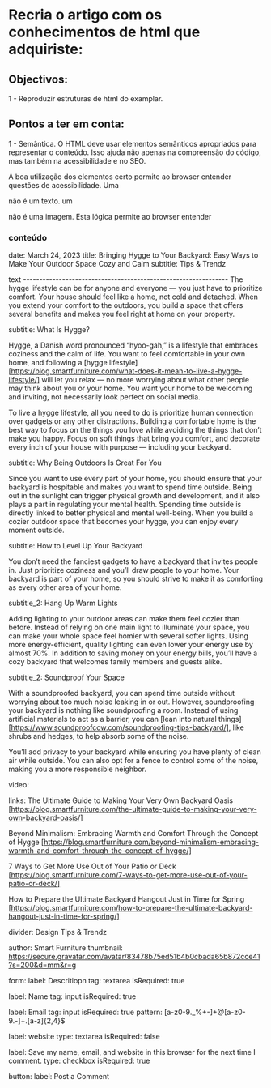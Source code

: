 # Recria o artigo com os conhecimentos de html que adquiriste:

## Objectivos:

1 - Reproduzir estruturas de html do examplar.

## Pontos a ter em conta:

1 - Semântica.
O HTML deve usar elementos semânticos apropriados para representar o conteúdo. Isso ajuda não apenas na compreensão do código, mas também na acessibilidade e no SEO.

A boa utilização dos elementos certo permite ao browser entender questões de acessibilidade. Uma <div> não é um texto. um <p> não é uma imagem. Esta lógica permite ao browser entender

### conteúdo

date: March 24, 2023
title: Bringing Hygge to Your Backyard: Easy Ways to Make Your Outdoor Space Cozy and Calm
subtitle: Tips & Trendz

text ---------------------------------------------------------------
The hygge lifestyle can be for anyone and everyone — you just have to prioritize comfort. Your house should feel like a home, not cold and detached. When you extend your comfort to the outdoors, you build a space that offers several benefits and makes you feel right at home on your property.

subtitle: What Is Hygge?

Hygge, a Danish word pronounced “hyoo-gah,” is a lifestyle that embraces coziness and the calm of life. You want to feel comfortable in your own home, and following a [hygge lifestyle] [https://blog.smartfurniture.com/what-does-it-mean-to-live-a-hygge-lifestyle/] will let you relax — no more worrying about what other people may think about you or your home. You want your home to be welcoming and inviting, not necessarily look perfect on social media.

To live a hygge lifestyle, all you need to do is prioritize human connection over gadgets or any other distractions. Building a comfortable home is the best way to focus on the things you love while avoiding the things that don’t make you happy. Focus on soft things that bring you comfort, and decorate every inch of your house with purpose — including your backyard.

subtitle: Why Being Outdoors Is Great For You

Since you want to use every part of your home, you should ensure that your backyard is hospitable and makes you want to spend time outside. Being out in the sunlight can trigger physical growth and development, and it also plays a part in regulating your mental health. Spending time outside is directly linked to better physical and mental well-being. When you build a cozier outdoor space that becomes your hygge, you can enjoy every moment outside.

subtitle: How to Level Up Your Backyard

You don’t need the fanciest gadgets to have a backyard that invites people in. Just prioritize coziness and you’ll draw people to your home. Your backyard is part of your home, so you should strive to make it as comforting as every other area of your home.

subtitle_2: Hang Up Warm Lights

Adding lighting to your outdoor areas can make them feel cozier than before. Instead of relying on one main light to illuminate your space, you can make your whole space feel homier with several softer lights. Using more energy-efficient, quality lighting can even lower your energy use by almost 70%. In addition to saving money on your energy bills, you’ll have a cozy backyard that welcomes family members and guests alike.

subtitle_2: Soundproof Your Space

With a soundproofed backyard, you can spend time outside without worrying about too much noise leaking in or out. However, soundproofing your backyard is nothing like soundproofing a room. Instead of using artificial materials to act as a barrier, you can [lean into natural things] [https://www.soundproofcow.com/soundproofing-tips-backyard/], like shrubs and hedges, to help absorb some of the noise.

You’ll add privacy to your backyard while ensuring you have plenty of clean air while outside. You can also opt for a fence to control some of the noise, making you a more responsible neighbor.

video:

links:
The Ultimate Guide to Making Your Very Own Backyard Oasis [https://blog.smartfurniture.com/the-ultimate-guide-to-making-your-very-own-backyard-oasis/]

Beyond Minimalism: Embracing Warmth and Comfort Through the Concept of Hygge [https://blog.smartfurniture.com/beyond-minimalism-embracing-warmth-and-comfort-through-the-concept-of-hygge/]

7 Ways to Get More Use Out of Your Patio or Deck [https://blog.smartfurniture.com/7-ways-to-get-more-use-out-of-your-patio-or-deck/]

How to Prepare the Ultimate Backyard Hangout Just in Time for Spring [https://blog.smartfurniture.com/how-to-prepare-the-ultimate-backyard-hangout-just-in-time-for-spring/]

divider:
Design Tips & Trendz

author:
Smart Furniture
thumbnail: https://secure.gravatar.com/avatar/83478b75ed51b4b0cbada65b872cce41?s=200&d=mm&r=g

form:
label: Descritiopn
tag: textarea
isRequired: true

label: Name
tag: input
isRequired: true

label: Email
tag: input
isRequired: true
pattern: [a-z0-9._%+-]+@[a-z0-9.-]+\.[a-z]{2,4}$

label: website
type: textarea
isRequired: false

label: Save my name, email, and website in this browser for the next time I comment.
type: checkbox
isRequired: true

button:
label: Post a Comment
